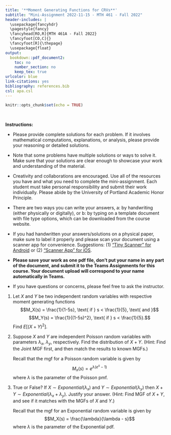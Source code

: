 ---
title: '**Moment Generating Functions for CRVs**'
subtitle: "Mini-Assignment 2022-11-15 - MTH 461 - Fall 2022"
header-includes: |
  \usepackage{fancyhdr}
  \pagestyle{fancy}
  \fancyhead[RO,R]{MTH 461A - Fall 2022}
  \fancyfoot[CO,C]{}
  \fancyfoot[R]{\thepage}
  \usepackage{float}
output:
  bookdown::pdf_document2:
    toc: no
    number_section: no
    keep_tex: true
urlcolor: blue
link-citations: yes
bibliography: references.bib
csl: apa.csl
---

```{r setup, include=FALSE}
knitr::opts_chunk$set(echo = TRUE)
```

\

**Instructions:**
 
 * Please provide complete solutions for each problem. If it involves mathematical computations, explanations, or analysis, please provide your reasoning or detailed solutions.
 
 * Note that some problems have multiple solutions or ways to solve it. Make sure that your solutions are clear enough to showcase your work and understanding of the material.
 
 * Creativity and collaborations are encouraged. Use all of the resources you have and what you need to complete the mini-assignment. Each student must take personal responsibility and submit their work individually. Please abide by the University of Portland Academic Honor Principle.
 
 * There are two ways you can write your answers, a: by handwriting (either physically or digitally), or b: by typing on a template document with file type options, which can be downloaded from the course website.
 
 * If you had handwritten your answers/solutions on a physical paper, make sure to label it properly and please scan your document using a scanner app for convenience. Suggestions: (1) ["Tiny Scanner" for Android](https://play.google.com/store/apps/details?id=com.appxy.tinyscanner&hl=en_US&gl=US){target="_blank"} or (2) ["Scanner App" for iOS](https://apps.apple.com/us/app/scanner-app-scan-pdf-document/id595563753){target="_blank"}.
 
 * **Please save your work as one pdf file, don't put your name in any part of the document, and submit it to the Teams Assignments for this course. Your document upload will correspond to your name automatically in Teams.**
 
 * If you have questions or concerns, please feel free to ask the instructor.

\newpage
  
1. Let $X$ and $Y$ be two independent random variables with respective moment generating functions 
$$M_X(s) = \frac{1}{1-5s}, \text{ if } s < \frac{1}{5}, \text{ and }$$
$$M_Y(s) = \frac{1}{(1-5s)^2}, \text{ if } s < \frac{1}{5}.$$
Find $E[(X+Y)^2]$.

2. Suppose $X$ and $Y$ are independent Poisson random variables with parameters $\lambda_x$, $\lambda_y$, respectively. Find the distribution of $X + Y$. (Hint: Find the Joint MGF first, and then match the results to known MGFs.)

    Recall that the mgf for a Poisson random variable is given by
    $$M_x(s) = e^{\lambda (e^s - 1)}$$
    where $\lambda$ is the parameter of the Poisson pmf.

3. True or False? If $X \sim Exponential(\lambda_x)$ and $Y \sim Exponential(\lambda_y)$ then $X + Y \sim Exponential(\lambda_x + \lambda_y)$. Justify your answer. (Hint: Find MGF of $X + Y$, and see if it matches with the MGFs of $X$ and $Y$.)

    Recall that the mgf for an Exponential random variable is given by
    $$M_X(s) = \frac{\lambda}{\lambda - s}$$
    where $\lambda$ is the parameter of the Exponential pdf.
    